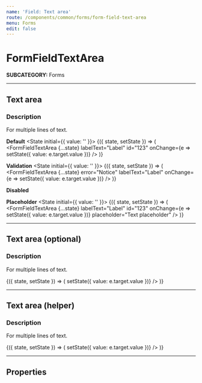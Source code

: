 ```yaml
---
name: 'Field: Text area'
route: /components/common/forms/form-field-text-area
menu: Forms
edit: false
---
```



# FormFieldTextArea
**SUBCATEGORY:** Forms

<hr />

## Text area
### Description
For multiple lines of text.

**Default**
<Playground>
  <State initial={{ value: '' }}>
    {({ state, setState }) => (
      <FormFieldTextArea
        {...state}
        labelText="Label"
        id="123"
        onChange={e => setState({ value: e.target.value })}
      />
    )}
  </State>
</Playground>

**Validation**
<Playground>
  <State initial={{ value: '' }}>
    {({ state, setState }) => (
      <FormFieldTextArea
        {...state}
        error="Notice"
        labelText="Label"
        onChange={e => setState({ value: e.target.value })}
      />
    )}
  </State>
</Playground>

**Disabled**
<Playground>
  <FormFieldTextArea
    labelText="Label"
    id="123"
    value="Text value"
    disabled />
</Playground>

**Placeholder**
<Playground>
  <State initial={{ value: '' }}>
    {({ state, setState }) => (
      <FormFieldTextArea
        {...state}
        labelText="Label"
        id="123"
        onChange={e => setState({ value: e.target.value })}
        placeholder="Text placeholder"
      />
    )}
  </State>
</Playground>

<hr />

## Text area (optional)
### Description
For multiple lines of text.

<Playground>
  <State initial={{ value: '' }}>
    {({ state, setState }) => (
      <FormFieldTextArea
        {...state}
        labelText="Label"
        labelTag="Tag"
        id="123"
        onChange={e => setState({ value: e.target.value })}
      />
    )}
  </State>
</Playground>


<hr />

## Text area (helper)
### Description
For multiple lines of text.

<Playground>
  <State initial={{ value: '' }}>
    {({ state, setState }) => (
      <FormFieldTextArea
        {...state}
        helperText="Helper text"
        labelText="Label"
        id="123"
        onChange={e => setState({ value: e.target.value })}
      />
    )}
  </State>
</Playground>

<hr />

## Properties
<Props of={FormFieldTextArea} />
